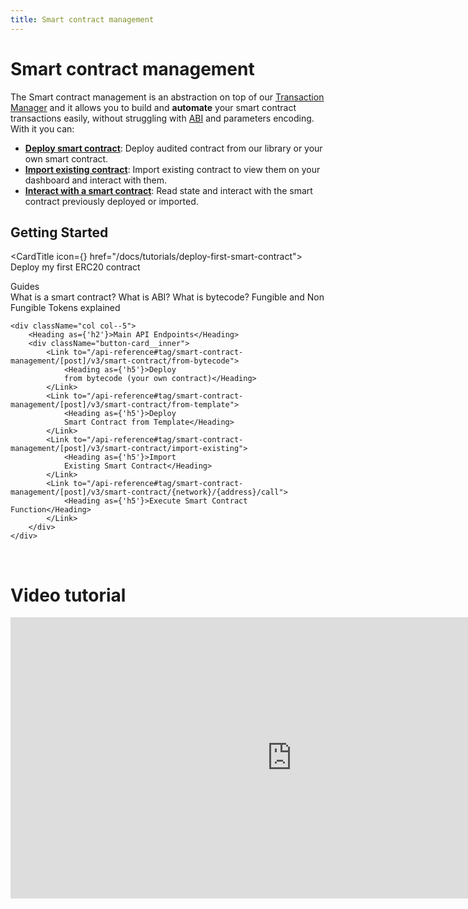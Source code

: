 ```yaml
---
title: Smart contract management
---
```



# Smart contract management

The Smart contract management is an abstraction on top of our [Transaction Manager](/docs/transactions/transaction-management) and it allows you to build and **automate** your smart contract transactions easily, without struggling with [ABI](/blog/ABI) and parameters encoding. With it you can:

-   [**Deploy smart contract**](/docs/smart-contract/deploying-a-smart-contract): Deploy audited contract from our library or your own smart contract.
-   [**Import existing contract**](/docs/smart-contract/importing-smart-contract): Import existing contract to view them on your dashboard and interact with them.
-   [**Interact with a smart contract**](/docs/smart-contract/interacting-with-a-smart-contract): Read state and interact with the smart contract previously deployed or imported.

## Getting Started

<CardTitle icon={<Starton fill="primary" />} href="/docs/tutorials/deploy-first-smart-contract">
	Deploy my first ERC20 contract
</CardTitle>

<div className="row is-multiline">
    <div className="col col--5">
        <Heading as={'h2'}>Guides</Heading>
        <div className="button-card__inner">
            <Link to="/blog/about-smart-contract">
                <Heading as={'h5'}>What is a smart contract?</Heading>
            </Link>
            <Link to="/blog/ABI">
                <Heading as={'h5'}>What is ABI?</Heading>
            </Link>
            <Link to="/blog/about-bytecode">
                <Heading as={'h5'}>What is bytecode?</Heading>
            </Link>
            <Link to="/blog/fungible-vs-non-fungible-tokens">
                <Heading as={'h5'}>Fungible and Non Fungible Tokens explained</Heading>
            </Link>
        </div>
    </div>

    <div className="col col--5">
        <Heading as={'h2'}>Main API Endpoints</Heading>
        <div className="button-card__inner">
            <Link to="/api-reference#tag/smart-contract-management/[post]/v3/smart-contract/from-bytecode">
                <Heading as={'h5'}>Deploy
                from bytecode (your own contract)</Heading>
            </Link>
            <Link to="/api-reference#tag/smart-contract-management/[post]/v3/smart-contract/from-template">
                <Heading as={'h5'}>Deploy
                Smart Contract from Template</Heading>
            </Link>
            <Link to="/api-reference#tag/smart-contract-management/[post]/v3/smart-contract/import-existing">
                <Heading as={'h5'}>Import
                Existing Smart Contract</Heading>
            </Link>
            <Link to="/api-reference#tag/smart-contract-management/[post]/v3/smart-contract/{network}/{address}/call">
                <Heading as={'h5'}>Execute Smart Contract Function</Heading>
            </Link>
        </div>
    </div>

</div>
<br/>

# Video tutorial

<iframe
	width="900"
	height="450"
	src="https://www.youtube.com/embed/x5h-COA8B3Q?si=WxgC1WtlvGcoMi3O"
	title="YouTube video player"
	frameBorder="0"
	allow="accelerometer; autoplay; clipboard-write; encrypted-media; gyroscope; picture-in-picture; web-share"
	allowFullScreen
/>
